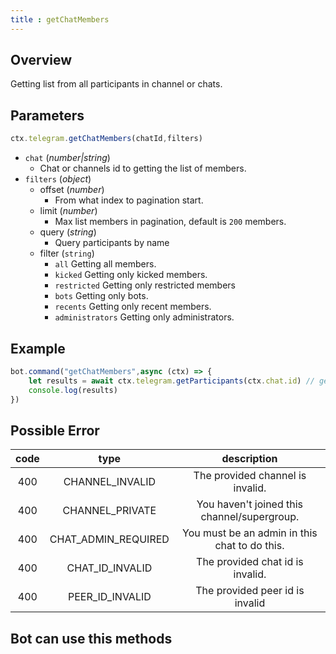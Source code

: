```yaml
--- 
title : getChatMembers 
--- 
```

## Overview 
Getting list from all participants in channel or chats. 

## Parameters
```ts 
ctx.telegram.getChatMembers(chatId,filters)
```

- `chat` (_number|string_) 
    - Chat or channels id to getting the list of members. 
- `filters` (_object_) 
    - offset (_number_) 
        - From what index to pagination start.
    - limit (_number_) 
        - Max list members in pagination, default is `200` members. 
    - query (_string_) 
        - Query participants by name
    - filter (`string`) 
        - `all` Getting all members. 
        - `kicked` Getting only kicked members. 
        - `restricted` Getting only restricted members 
        - `bots` Getting only bots. 
        - `recents` Getting only recent members.
        - `administrators` Getting only administrators.

## Example 
```ts headlight=2
bot.command("getChatMembers",async (ctx) => {
    let results = await ctx.telegram.getParticipants(ctx.chat.id) // getChatMembers and getParticipants is same methods.
    console.log(results)
})
```
## Possible Error 
| code | type | description | 
| :---: | :---: | :------:| 
| 400 | CHANNEL_INVALID | The provided channel is invalid. | 
| 400 | CHANNEL_PRIVATE | You haven't joined this channel/supergroup. | 
| 400 | CHAT_ADMIN_REQUIRED | You must be an admin in this chat to do this. | 
| 400 | CHAT_ID_INVALID | The provided chat id is invalid. | 
| 400 | PEER_ID_INVALID | The provided peer id is invalid |
## Bot can use this methods